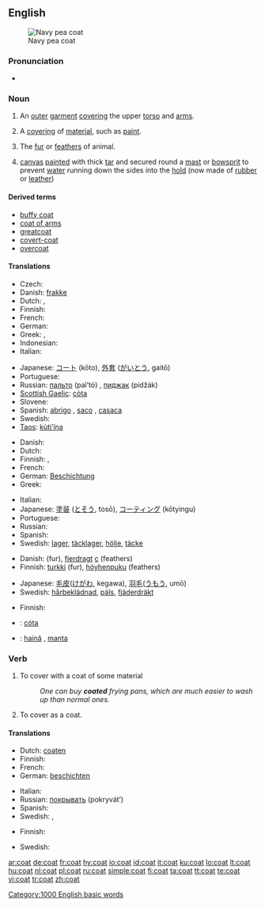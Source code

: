 ==English==
[[Image:US Navy p coat wiki.jpg|thumb|Navy pea coat]]

===Pronunciation===
* {{audio|en-us-coat.ogg|Audio (US)}}
*: {{rhymes|əʊt}}

===Noun===
{{en-noun|s|-}}

# {{countable}} An [[outer]] [[garment]] [[cover]]ing the upper [[torso]] and [[arms]].
# {{countable}} A [[covering]] of [[material]], such as [[paint]].
# {{countable}} The [[fur]] or [[feathers]] of animal.
# {{context|uncountable|nautical}} [[canvas]] [[painted]] with thick [[tar]] and secured round a [[mast]] or [[bowsprit]] to prevent [[water]] running down the sides into the [[hold]] (now made of [[rubber]] or [[leather]])

====Derived terms====
* [[buffy coat]]
* [[coat of arms]]
* [[greatcoat]]
* [[covert-coat]]
* [[overcoat]]

====Translations====
{{trans-top|outer garment covering the upper torso and arms}}
* Czech: {{t-|cs|kabát|m}}
* Danish: [[frakke]] {{c}}
* Dutch: {{t+|nl|mantel|m}}, {{t+|nl|jas|m}}
* Finnish: {{t+|fi|takki}}
* French: {{t+|fr|manteau|m}}
* German: {{t+|de|Mantel|m}}
* Greek: {{t+|el|πανωφόρι|n|tr=panofori|sc=Grek}}, {{t+|el|παλτό|n|tr=palto|sc=Grek}}
* Indonesian: {{t+|id|mantel|xs=Indonesian}}
* Italian: {{t+|it|mantello|m}}
{{trans-mid}}
* Japanese: [[コート]] (kōto), [[外套]] ([[がいとう]], gaitō)
* Portuguese: {{t+|pt|casaco|m}}
* Russian: [[пальто]] (pal’tó) {{n}}, [[пиджак]] (pidžák) {{m}}
* [[Scottish Gaelic]]: [[còta]] {{m}}
* Slovene: {{t+|sl|plašč|m}}
* Spanish: [[abrigo]] {{m}}, [[saco]] {{m}}, [[casaca]] {{f}}
* Swedish: {{t+|sv|rock|c}}
* [[Taos]]: [[kùti’ína]]
{{trans-bottom}}

{{trans-top|covering of material, such as paint}}
* Danish: {{t-|da|lag|n}}
* Dutch: {{t+|nl|laag|f}}
* Finnish: {{t+|fi|pinta}}, {{t+|fi|pinnoite}}
* French: {{t+|fr|couche|f}}
* German: [[Beschichtung]] {{f}}
* Greek: {{t+|el|επικάλυμμα|n|tr=epikalima|sc=Grek}}
{{trans-mid}}
* Italian: {{t+|it|rivestimento|m}}
* Japanese: [[塗装]] ([[とそう]], tosō), [[コーティング]] (kōtyingu)
* Portuguese: {{t+|pt|cobertura|f}}
* Russian: {{t+|ru|слой|m|tr=sloj|sc=Cyrl}}
* Spanish: {{t-|es|cubierta|f}}
* Swedish: [[lager]], [[täcklager]], [[hölje]], [[täcke]]
{{trans-bottom}}

{{trans-top|fur or feathers}}
* Danish: {{t-|da|pels|c}} (fur), [[fjerdragt]] [[c]] (feathers)
* Finnish: [[turkki]] (fur), [[höyhenpuku]] (feathers)
{{trans-mid}}
* Japanese: [[毛皮]]([[けがわ]], kegawa), [[羽毛]]([[うもう]], umō)
* Swedish: [[hårbeklädnad]], [[päls]], [[fjäderdräkt]]
{{trans-bottom}}

{{trans-top|canvas secured around mast}}
* Finnish: {{t+|fi|takki}}
{{trans-mid}}
{{trans-bottom}}

{{checktrans-top}}
* {{ttbc|Irish}}: [[cóta]] {{m}}
* {{ttbc|Romanian}}: [[haină]] {{f}}, [[manta]] {{f}}
{{trans-bottom}}

===Verb===
{{en-verb}}

# To cover with a coat of some material
#: ''One can buy '''coated''' frying pans, which are much easier to wash up than normal ones.''
# To cover as a coat.

====Translations====
{{trans-top|to cover with a coat of some material}}
* Dutch: [[coaten]]
* Finnish: {{t-|fi|päällystää}}
* French: {{t+|fr|couvrir}}
* German: [[beschichten]]
{{trans-mid}}
* Italian: {{t-|it|rivestire}}
* Russian: [[покрывать]] (pokryvát’)
* Spanish: {{t+|es|cubrir}}
* Swedish: {{t-|sv|täcka}}, {{t+|sv|belägga}}
{{trans-bottom}}

{{trans-top|to cover as a coat}}
* Finnish: {{t+|fi|peittää}}
{{trans-mid}}
* Swedish: {{t-|sv|täcka}}
{{trans-bottom}}

[[Category:1000 English basic words]]

[[ar:coat]]
[[de:coat]]
[[fr:coat]]
[[hy:coat]]
[[io:coat]]
[[id:coat]]
[[it:coat]]
[[ku:coat]]
[[lo:coat]]
[[lt:coat]]
[[hu:coat]]
[[nl:coat]]
[[pl:coat]]
[[ru:coat]]
[[simple:coat]]
[[fi:coat]]
[[ta:coat]]
[[tt:coat]]
[[te:coat]]
[[vi:coat]]
[[tr:coat]]
[[zh:coat]]